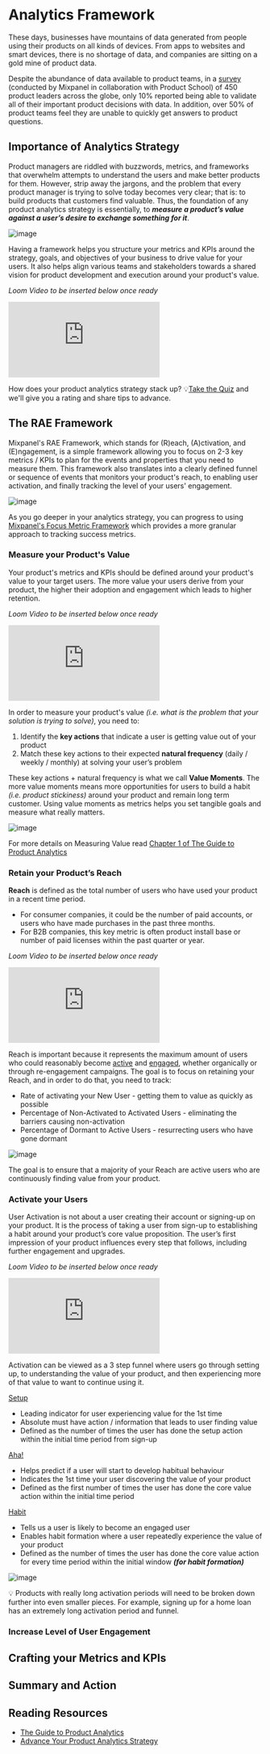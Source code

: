 # Analytics Framework

These days, businesses have mountains of data generated from people using their products on all kinds of devices. From apps to websites and smart devices, there is no shortage of data, and companies are sitting on a gold mine of product data. 

Despite the abundance of data available to product teams, in a [survey](https://mixpanel.com/blog/the-state-of-product-analytics-in-2020-and-how-to-move-forward) (conducted by Mixpanel in collaboration with Product School) of 450 product leaders across the globe, only 10% reported being able to validate all of their important product decisions with data. In addition, over 50% of product teams feel they are unable to quickly get answers to product questions.

## Importance of Analytics Strategy

Product managers are riddled with buzzwords, metrics, and frameworks that overwhelm attempts to understand the users and make better products for them. However, strip away the jargons, and the problem that every product manager is trying to solve today becomes very clear; that is: to build products that customers find valuable. Thus, the foundation of any product analytics strategy is essentially, to ***measure a product’s value against a user’s desire to exchange something for it***.

![image](/tutorials/product-value-exchange.png "Product Value Exchange")

Having a framework helps you structure your metrics and KPIs around the strategy, goals, and objectives of your business to drive value for your users. It also helps align various teams and stakeholders towards a shared vision for product development and execution around your product's value.

_Loom Video to be inserted below once ready_
<p style={{ position: 'relative', paddingBottom: '56.25%', height: 0, overflow: 'hidden' }}>
  <iframe src="https://www.loom.com/embed/_Loom ID_" frameborder="0" style={{ position: 'absolute', top: 0, left: 0, width: '100%', height: '100%' }} allowfullscreen></iframe>
</p>

How does your product analytics strategy stack up? 💡[Take the Quiz](https://mixpanel.com/content/product-analytics-strategy/quiz/) and we'll give you a rating and share tips to advance.

## The RAE Framework

Mixpanel's RAE Framework, which stands for (R)each, (A)ctivation, and (E)ngagement, is a simple framework allowing you to focus on 2-3 key metrics / KPIs to plan for the events and properties that you need to measure them. This framework also translates into a clearly defined funnel or sequence of events that monitors your product's reach, to enabling user activation, and finally tracking the level of your users' engagement.

![image](/tutorials/rae-framework.png "RAE Framework")

As you go deeper in your analytics strategy, you can progress to using [Mixpanel's Focus Metric Framework](/docs/best-practices/analytics-strategy/overview#adopting-a-measurement-framework) which provides a more granular approach to tracking success metrics.

### Measure your Product's Value

Your product's metrics and KPIs should be defined around your product's value to your target users. The more value your users derive from your product, the higher their adoption and engagement which leads to higher retention.

_Loom Video to be inserted below once ready_
<p style={{ position: 'relative', paddingBottom: '56.25%', height: 0, overflow: 'hidden' }}>
  <iframe src="https://www.loom.com/embed/_Loom ID_" frameborder="0" style={{ position: 'absolute', top: 0, left: 0, width: '100%', height: '100%' }} allowfullscreen></iframe>
</p>

In order to measure your product's value *(i.e. what is the problem that your solution is trying to solve)*, you need to:

1. Identify the **key actions** that indicate a user is getting value out of your product
2. Match these key actions to their expected **natural frequency** (daily / weekly / monthly) at solving your user’s problem

These key actions + natural frequency is what we call **Value Moments**. The more value moments means more opportunities for users to build a habit *(i.e. product stickiness)* around your product and remain long term customer. Using value moments as metrics helps you set tangible goals and measure what really matters.

![image](/tutorials/value-moment.png "Value Moment")

For more details on Measuring Value read [Chapter 1 of The Guide to Product Analytics](https://mixpanel.com/content/guide-to-product-analytics/chapter_1)

### Retain your Product’s Reach

**Reach** is defined as the total number of users who have used your product in a recent time period.

- For consumer companies, it could be the number of paid accounts, or users who have made purchases in the past three months. 
- For B2B companies, this key metric is often product install base or number of paid licenses within the past quarter or year. 

_Loom Video to be inserted below once ready_
<p style={{ position: 'relative', paddingBottom: '56.25%', height: 0, overflow: 'hidden' }}>
  <iframe src="https://www.loom.com/embed/_Loom ID_" frameborder="0" style={{ position: 'absolute', top: 0, left: 0, width: '100%', height: '100%' }} allowfullscreen></iframe>
</p>

Reach is important because it represents the maximum amount of users who could reasonably become [active](/docs/tutorials/plan/framework#activate-your-users) and [engaged](/docs/tutorials/plan/framework#increase-level-of-user-engagement), whether organically or through re-engagement campaigns. The goal is to focus on retaining your Reach, and in order to do that, you need to track:

- Rate of activating your New User - getting them to value as quickly as possible
- Percentage of Non-Activated to Activated Users - eliminating the barriers causing non-activation
- Percentage of Dormant to Active Users - resurrecting users who have gone dormant

![image](/tutorials/product-reach.png "Product Reach")

The goal is to ensure that a majority of your Reach are active users who are continuously finding value from your product. 

### Activate your Users

User Activation is not about a user creating their account or signing-up on your product. It is the process of taking a user from sign-up to establishing a habit around your product’s core value proposition. The user’s first impression of your product influences every step that follows, including further engagement and upgrades.

_Loom Video to be inserted below once ready_
<p style={{ position: 'relative', paddingBottom: '56.25%', height: 0, overflow: 'hidden' }}>
  <iframe src="https://www.loom.com/embed/_Loom ID_" frameborder="0" style={{ position: 'absolute', top: 0, left: 0, width: '100%', height: '100%' }} allowfullscreen></iframe>
</p>

Activation can be viewed as a 3 step funnel where users go through setting up, to understanding the value of your product, and then experiencing more of that value to want to continue using it.


<u>Setup</u>
- Leading indicator for user experiencing value for the 1st time
- Absolute must have action / information that leads to user finding value
- Defined as the number of times the user has done the setup action within the initial time period from sign-up

<u>Aha!</u>
- Helps predict if a user will start to develop habitual behaviour
- Indicates the 1st time your user discovering the value of your product
- Defined as the first number of times the user has done the core value action within the initial time period
 
<u>Habit</u>
- Tells us a user is likely to become an engaged user
- Enables habit formation where a user repeatedly experience the value of your product
- Defined as the number of times the user has done the core value action for every time period within the initial window ***(for habit formation)***

![image](/tutorials/activation-metric.png "Activation Metric")

💡 Products with really long activation periods will need to be broken down further into even smaller pieces. For example, signing up for a home loan has an extremely long activation period and funnel.


### Increase Level of User Engagement

## Crafting your Metrics and KPIs

## Summary and Action

## Reading Resources
- [The Guide to Product Analytics](https://mixpanel.com/content/guide-to-product-analytics)
- [Advance Your Product Analytics Strategy](https://mixpanel.com/content/product-analytics-strategy)
